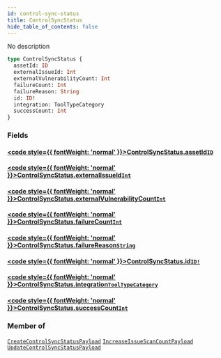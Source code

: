 ```yaml
---
id: control-sync-status
title: ControlSyncStatus
hide_table_of_contents: false
---
```








No description

```graphql
type ControlSyncStatus {
  assetId: ID
  externalIssueId: Int
  externalVulnerabilityCount: Int
  failureCount: Int
  failureReason: String
  id: ID!
  integration: ToolTypeCategory
  successCount: Int
}
```


### Fields

#### [<code style={{ fontWeight: 'normal' }}>ControlSyncStatus.<b>assetId</b></code>](#)<Bullet />[`ID`](/api/graphql/documentation/scalars/id) <Badge class="secondary" text="scalar"/>
> 
> 

#### [<code style={{ fontWeight: 'normal' }}>ControlSyncStatus.<b>externalIssueId</b></code>](#)<Bullet />[`Int`](/api/graphql/documentation/scalars/int) <Badge class="secondary" text="scalar"/>
> 
> 

#### [<code style={{ fontWeight: 'normal' }}>ControlSyncStatus.<b>externalVulnerabilityCount</b></code>](#)<Bullet />[`Int`](/api/graphql/documentation/scalars/int) <Badge class="secondary" text="scalar"/>
> 
> 

#### [<code style={{ fontWeight: 'normal' }}>ControlSyncStatus.<b>failureCount</b></code>](#)<Bullet />[`Int`](/api/graphql/documentation/scalars/int) <Badge class="secondary" text="scalar"/>
> 
> 

#### [<code style={{ fontWeight: 'normal' }}>ControlSyncStatus.<b>failureReason</b></code>](#)<Bullet />[`String`](/api/graphql/documentation/scalars/string) <Badge class="secondary" text="scalar"/>
> 
> 

#### [<code style={{ fontWeight: 'normal' }}>ControlSyncStatus.<b>id</b></code>](#)<Bullet />[`ID!`](/api/graphql/documentation/scalars/id) <Badge class="secondary" text="non-null"/> <Badge class="secondary" text="scalar"/>
> 
> 

#### [<code style={{ fontWeight: 'normal' }}>ControlSyncStatus.<b>integration</b></code>](#)<Bullet />[`ToolTypeCategory`](/api/graphql/documentation/enums/tool-type-category) <Badge class="secondary" text="enum"/>
> 
> 

#### [<code style={{ fontWeight: 'normal' }}>ControlSyncStatus.<b>successCount</b></code>](#)<Bullet />[`Int`](/api/graphql/documentation/scalars/int) <Badge class="secondary" text="scalar"/>
> 
> 



### Member of

[`CreateControlSyncStatusPayload`](/api/graphql/documentation/objects/create-control-sync-status-payload)  <Badge class="secondary" text="object"/><Bullet />[`IncreaseIssueScanCountPayload`](/api/graphql/documentation/objects/increase-issue-scan-count-payload)  <Badge class="secondary" text="object"/><Bullet />[`UpdateControlSyncStatusPayload`](/api/graphql/documentation/objects/update-control-sync-status-payload)  <Badge class="secondary" text="object"/>



